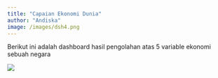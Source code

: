 ```yaml
---
title: "Capaian Ekonomi Dunia"
author: "Andiska"
image: /images/dsh4.png
---
```


Berikut ini adalah dashboard hasil pengolahan atas 5 variable ekonomi sebuah negara

[![](/images/dsh4.png){fig-align="center"}](https://andiska.shinyapps.io/nation_monitoring/)
